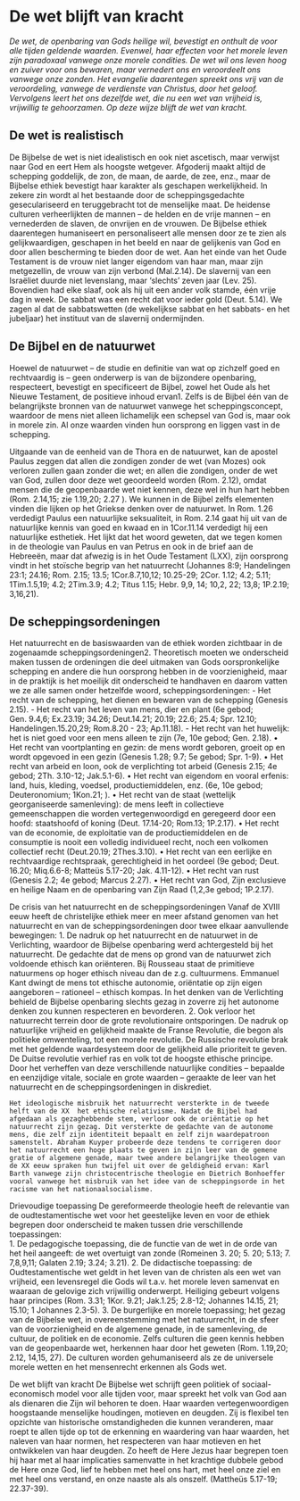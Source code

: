 # De wet blijft van kracht  
*De wet, de openbaring van Gods heilige wil, bevestigt en onthult de voor alle tijden geldende waarden. Evenwel, haar effecten voor het morele leven zijn paradoxaal vanwege onze morele condities. De wet wil ons leven hoog en zuiver voor ons bewaren, maar vernedert ons en veroordeelt ons vanwege onze zonden. Het evangelie daarentegen spreekt ons vrij van de veroordeling, vanwege de verdienste van Christus, door het geloof. Vervolgens leert het ons dezelfde wet, die nu een wet van vrijheid is, vrijwillig te gehoorzamen. Op deze wijze blijft de wet van kracht.*
	
## De wet is realistisch

De Bijbelse de wet is niet idealistisch en ook niet ascetisch, maar verwijst naar God en eert Hem als hoogste wetgever.  Afgoderij maakt altijd de schepping goddelijk, de zon, de maan, de aarde, de zee, enz., maar de Bijbelse ethiek bevestigt haar karakter als geschapen werkelijkheid. In zekere zin wordt al het bestaande door de scheppingsgedachte geseculariseerd en teruggebracht tot de menselijke maat. De heidense culturen verheerlijkten de mannen – de helden en de vrije mannen – en vernederden de slaven, de onvrijen en de vrouwen. De Bijbelse ethiek daarentegen humaniseert en personaliseert alle mensen door ze te zien als gelijkwaardigen, geschapen in het beeld en naar de gelijkenis van God en door allen bescherming te bieden door de wet. Aan het einde van het Oude Testament is de vrouw niet langer eigendom van haar man, maar zijn metgezellin, de vrouw van zijn verbond (Mal.2.14). De slavernij van een Israëliet duurde niet levenslang, maar ‘slechts’ zeven jaar (Lev. 25). Bovendien had elke slaaf, ook als hij uit een ander volk stamde, één vrije dag in week. De sabbat was een recht dat voor ieder gold (Deut. 5.14). We zagen al dat de sabbatswetten (de wekelijkse sabbat en het sabbats- en het jubeljaar) het instituut van de slavernij ondermijnden. 

## De Bijbel en de natuurwet

Hoewel de natuurwet – de studie en definitie van wat op zichzelf goed en rechtvaardig is – geen onderwerp is van de bijzondere openbaring, respecteert, bevestigt en specificeert de Bijbel, zowel het Oude als het Nieuwe Testament, de positieve inhoud ervan1. Zelfs is de Bijbel één van de belangrijkste bronnen van de natuurwet vanwege het scheppingsconcept, waardoor de mens niet alleen lichamelijk een schepsel van God is, maar ook in morele zin. Al onze waarden vinden hun oorsprong en liggen vast in de schepping. 

Uitgaande van de eenheid van de Thora en de natuurwet, kan de apostel Paulus zeggen dat allen die zondigen zonder de wet (van Mozes) ook verloren zullen gaan zonder die wet; en allen die zondigen, onder de wet van God, zullen door deze wet geoordeeld worden (Rom. 2.12), omdat mensen die de geopenbaarde wet niet kennen, deze wel in hun hart hebben (Rom. 2.14,15; zie 1.19,20; 2.27 ). We kunnen in de Bijbel zelfs elementen vinden die lijken op het Griekse denken over de natuurwet. In Rom. 1.26 verdedigt Paulus een natuurlijke seksualiteit, in Rom. 2.14 gaat hij uit van de natuurlijke kennis van goed en kwaad en in 1Cor.11.14 verdedigt hij een natuurlijke esthetiek. Het lijkt dat het woord geweten, dat we tegen komen in de theologie van Paulus en van  Petrus en ook in de brief aan de Hebreeën, maar dat afwezig is in het Oude Testament (LXX), zijn oorsprong vindt in het stoïsche begrip van het natuurrecht (Johannes 8:9; Handelingen 23:1; 24.16; Rom. 2.15; 13.5; 1Cor.8.7,10,12; 10.25-29; 2Cor. 1.12; 4.2; 5.11; 1Tim.1.5,19; 4.2; 2Tim.3.9; 4.2; Titus 1.15; Hebr. 9,9, 14; 10,2, 22; 13,8; 1P.2.19; 3,16,21).

## De scheppingsordeningen

Het natuurrecht en de basiswaarden van de ethiek worden zichtbaar in de zogenaamde scheppingsordeningen2. Theoretisch moeten we onderscheid maken tussen de ordeningen die deel uitmaken van Gods oorspronkelijke schepping en andere die hun oorsprong hebben in de voorzienigheid, maar in de praktijk is het moeilijk dit onderscheid te handhaven en daarom vatten we ze alle samen onder hetzelfde woord, scheppingsordeningen:
- Het  recht van de schepping, het dienen en bewaren van de schepping (Genesis 2.15).
- Het recht van het leven van mens, dier en plant (6e gebod; Gen. 9.4,6; Ex.23.19; 34.26; Deut.14.21; 20.19; 22.6; 25.4; Spr. 12.10; Handelingen.15.20,29; Rom.8.20 - 23; Ap.11.18).
 - Het recht van het huwelijk: het is niet goed voor een mens alleen te zijn (7e, 10e gebod; Gen. 2.18).
    • Het recht van voortplanting en gezin: de mens wordt geboren, groeit op en wordt opgevoed in een gezin (Genesis 1.28; 9.7; 5e gebod; Spr. 1-9). 
    • Het recht van arbeid en loon, ook de verplichting tot arbeid (Genesis 2.15; 4e gebod; 2Th. 3.10-12; Jak.5.1-6).
    • Het recht van eigendom en vooral erfenis: land, huis, kleding, voedsel, productiemiddelen, enz. (6e, 10e gebod; Deuteronomium; 1Kon.21; ).
    • Het recht van de staat (wettelijk georganiseerde samenleving): de mens leeft in collectieve gemeenschappen die worden vertegenwoordigd en geregeerd door een hoofd: staatshoofd of koning (Deut. 17.14-20; Rom.13; 1P.2.17). 
    • Het recht van de economie, de exploitatie van de productiemiddelen en de consumptie is nooit een volledig individueel recht, noch een volkomen collectief recht (Deut.20.19; 2Thes.3.10).
    • Het recht van een eerlijke en rechtvaardige rechtspraak, gerechtigheid in het oordeel (9e gebod; Deut. 16.20; Miq.6.6-8; Matteüs 5.17-20; Jak. 4.11-12). 
    • Het recht van rust (Genesis 2.2; 4e gebod; Marcus 2.27).
    • Het recht van God, Zijn exclusieve en heilige Naam en de openbaring van Zijn Raad (1,2,3e gebod; 1P.2.17).

De crisis van het natuurrecht en de scheppingsordeningen
Vanaf de XVIII eeuw heeft de christelijke ethiek meer en meer afstand genomen van het natuurrecht en van de scheppingsordeningen door twee elkaar aanvullende bewegingen:
    1. De nadruk op het natuurrecht en de natuurwet in de Verlichting, waardoor de Bijbelse openbaring werd achtergesteld bij het natuurrecht. De gedachte dat de mens op grond van de natuurwet zich voldoende ethisch kan oriënteren. Bij Rousseau staat de primitieve natuurmens op hoger ethisch niveau dan de z.g. cultuurmens. Emmanuel Kant dwingt de mens tot ethische autonomie, oriëntatie op zijn eigen aangeboren – rationeel – ethisch kompas. In het denken van de Verlichting behield de Bijbelse openbaring slechts gezag in zoverre zij het autonome denken zou kunnen respecteren en bevorderen. 
    2. Ook verloor het natuurrecht terrein door de grote revolutionaire ontsporingen. De nadruk op natuurlijke vrijheid en gelijkheid maakte de Franse Revolutie, die begon als politieke omwenteling, tot een morele revolutie. De Russische revolutie brak met het geldende waardesysteem door de gelijkheid alle prioriteit te geven. De Duitse revolutie verhief ras en volk tot de hoogste ethische principe. Door het verheffen van deze verschillende natuurlijke condities – bepaalde en eenzijdige vitale, sociale en grote waarden – geraakte de leer van het natuurrecht en de scheppingsordeningen in diskrediet. 

	Het ideologische misbruik het natuurrecht versterkte in de tweede helft van de XX  het ethische relativisme. Nadat de Bijbel had afgedaan als gezaghebbende stem, verloor ook de oriëntatie op het natuurrecht zijn gezag. Dit versterkte de gedachte van de autonome mens, die zelf zijn identiteit bepaalt en zelf zijn waardepatroon samenstelt. Abraham Kuyper probeerde deze tendens te corrigeren door het natuurrecht een hoge plaats te geven in zijn leer van de gemene gratie of algemene genade, maar twee andere belangrijke theologen van de XX eeuw spraken hun twijfel uit over de geldigheid ervan: Karl Barth vanwege zijn christocentrische theologie en Dietrich Bonhoeffer vooral vanwege het misbruik van het idee van de scheppingsorde in het racisme van het nationaalsocialisme. 

Drievoudige toepassing
De gereformeerde theologie heeft de relevantie van de oudtestamentische wet voor het geestelijke leven en voor de ethiek begrepen door onderscheid te maken tussen drie verschillende toepassingen:  
    1. De pedagogische toepassing, die de functie van de wet in de orde van het heil aangeeft: de wet overtuigt van zonde (Romeinen 3. 20; 5. 20; 5.13; 7. 7,8,9,11; Galaten 2.19; 3.24; 3.21).
    2. De didactische toepassing: de Oudtestamentische wet geldt in het leven van de christen als een wet van vrijheid, een levensregel die Gods wil t.a.v. het morele leven samenvat en waaraan de gelovige zich vrijwillig onderwerpt. Heiliging gebeurt volgens haar principes (Rom. 3.31; 1Kor. 9.21; Jak.1.25; 2.8-12; Johannes 14.15, 21; 15.10; 1 Johannes 2.3-5).
    3. De burgerlijke en morele toepassing; het gezag van de Bijbelse wet, in overeenstemming met het natuurrecht, in de sfeer van de voorzienigheid en de algemene genade, in de samenleving, de cultuur, de politiek en de economie. Zelfs culturen die geen kennis hebben van de geopenbaarde wet, herkennen haar door het geweten (Rom. 1.19,20; 2.12, 14,15, 27). De culturen worden gehumaniseerd als ze de universele morele wetten en het mensenrecht erkennen als Gods wet. 

De wet blijft van kracht
	De Bijbelse wet schrijft geen politiek of sociaal-economisch model voor alle tijden voor, maar spreekt het volk van God aan als dienaren die Zijn wil behoren te doen. Haar waarden vertegenwoordigen hoogstaande menselijke houdingen, motieven en deugden. Zij is flexibel ten opzichte van historische omstandigheden die kunnen veranderen, maar roept te allen tijde op tot de erkenning en waardering van haar waarden, het naleven van haar normen, het respecteren van haar motieven en het ontwikkelen van haar deugden. Zo heeft de Here Jezus haar begrepen toen hij haar met al haar implicaties samenvatte in het krachtige dubbele gebod de Here onze God, lief te hebben met heel ons hart, met heel onze ziel en met heel ons verstand, en onze naaste als als onszelf. (Mattheüs 5.17-19; 22.37-39).
